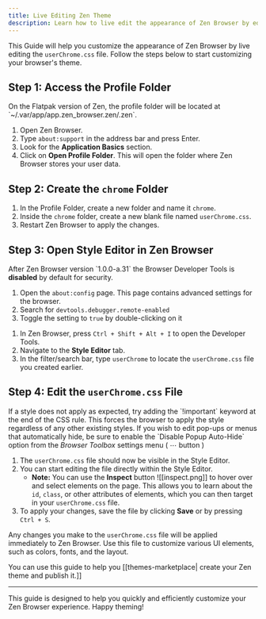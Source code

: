 ```yaml
---
title: Live Editing Zen Theme
description: Learn how to live edit the appearance of Zen Browser by editing the userChrome.css file.
---
```



This Guide will help you customize the appearance of Zen Browser by live editing the `userChrome.css` file. Follow the steps below to start customizing your browser's theme.

## Step 1: Access the Profile Folder

<Callout type="warn">
  On the Flatpak version of Zen, the profile folder will be located at `~/.var/app/app.zen_browser.zen/.zen`.
</Callout>

1. Open Zen Browser.
2. Type `about:support` in the address bar and press Enter.
3. Look for the **Application Basics** section.
4. Click on **Open Profile Folder**. This will open the folder where Zen Browser stores your user data.

## Step 2: Create the `chrome` Folder

1. In the Profile Folder, create a new folder and name it `chrome`.
2. Inside the `chrome` folder, create a new blank file named `userChrome.css`.
3. Restart Zen Browser to apply the changes.

## Step 3: Open Style Editor in Zen Browser

<Callout type="warn" title="How do I enable the Browser Developer Tools?">
  After Zen Browser version `1.0.0-a.31` the Browser Developer Tools is <strong>disabled</strong> by default for security.
  
  1. Open the `about:config` page. This page contains advanced settings for the browser.
  2. Search for `devtools.debugger.remote-enabled`
  3. Toggle the setting to `true` by double-clicking on it
</Callout>

1. In Zen Browser, press `Ctrl + Shift + Alt + I` to open the Developer Tools.
2. Navigate to the **Style Editor** tab.
3. In the filter/search bar, type `userChrome` to locate the `userChrome.css` file you created earlier.

## Step 4: Edit the `userChrome.css` File

<Callout type="warn">
  If a style does not apply as expected, try adding the `!important` keyword at the end of the CSS rule. This forces the browser to apply the style regardless of any other existing styles.
</Callout>

<Callout type="info" title="Tip">
  If you wish to edit pop-ups or menus that automatically hide, be sure to enable the `Disable Popup Auto-Hide` option from the <em>Browser Toolbox</em> settings menu ( ⋯ button )
</Callout>

1. The `userChrome.css` file should now be visible in the Style Editor.
2. You can start editing the file directly within the Style Editor.
   - **Note:** You can use the **Inspect** button ![[inspect.png]] to hover over and select elements on the page. This allows you to learn about the `id`, `class`, or other attributes of elements, which you can then target in your `userChrome.css` file.
3. To apply your changes, save the file by clicking **Save** or by pressing `Ctrl + S`.

Any changes you make to the `userChrome.css` file will be applied immediately to Zen Browser.
Use this file to customize various UI elements, such as colors, fonts, and the layout.

You can use this guide to help you [[themes-marketplace| create your Zen theme and publish it.]]

---

This guide is designed to help you quickly and efficiently customize your Zen Browser experience. Happy theming!
